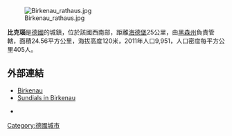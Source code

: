 [[Image:Birkenau_rathaus.jpg|right]]

'''比克瑙'''是[[德國|德國]]的城鎮，位於該國西南部，距離[[海德堡|海德堡]]25公里，由[[黑森州|黑森州]]負責管轄，面積24.56平方公里，海拔高度120米，2011年人口9,951，人口密度每平方公里405人。

==外部連結==
*[http://www.birkenau.de Birkenau] {{de icon}}
*[https://web.archive.org/web/20110719084237/http://www.sonnenuhren-birkenau.de/en/home.html Sundials in Birkenau]
*{{dmoz|World/Deutsch/Regional/Europa/Deutschland/Hessen/Landkreise/Bergstraße/Städte_und_Gemeinden/Birkenau|Birkenau}} {{de icon}}

{{Authority control}}
{{Germany-geo-stub}}
[[Category:德國城市|Category:德國城市]]